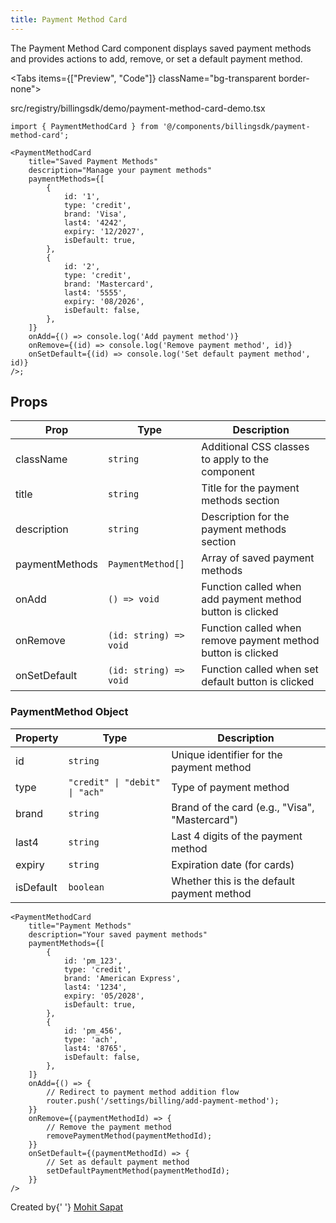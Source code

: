 ```yaml
---
title: Payment Method Card
---
```



The Payment Method Card component displays saved payment methods and provides actions to add, remove, or set a default payment method.

<Tabs items={["Preview", "Code"]} className="bg-transparent border-none">
  <Tab value="Preview" className="border-none bg-transparent p-0 mt-3">
    <PreviewComponents registryName="billingsdk">
      <PaymentMethodCardDemo />
    </PreviewComponents>
  </Tab>

<Tab value="Code" className="mt-3">
	<include
		cwd
		lang="tsx"
		meta='title="src/registry/billingsdk/demo/payment-method-card-demo.tsx"'
	>
		src/registry/billingsdk/demo/payment-method-card-demo.tsx
	</include>
</Tab>

</Tabs>

```tsx
import { PaymentMethodCard } from '@/components/billingsdk/payment-method-card';

<PaymentMethodCard
	title="Saved Payment Methods"
	description="Manage your payment methods"
	paymentMethods={[
		{
			id: '1',
			type: 'credit',
			brand: 'Visa',
			last4: '4242',
			expiry: '12/2027',
			isDefault: true,
		},
		{
			id: '2',
			type: 'credit',
			brand: 'Mastercard',
			last4: '5555',
			expiry: '08/2026',
			isDefault: false,
		},
	]}
	onAdd={() => console.log('Add payment method')}
	onRemove={(id) => console.log('Remove payment method', id)}
	onSetDefault={(id) => console.log('Set default payment method', id)}
/>;
```

## Props

| Prop           | Type                   | Description                                                  |
| -------------- | ---------------------- | ------------------------------------------------------------ |
| className      | `string`               | Additional CSS classes to apply to the component             |
| title          | `string`               | Title for the payment methods section                        |
| description    | `string`               | Description for the payment methods section                  |
| paymentMethods | `PaymentMethod[]`      | Array of saved payment methods                               |
| onAdd          | `() => void`           | Function called when add payment method button is clicked    |
| onRemove       | `(id: string) => void` | Function called when remove payment method button is clicked |
| onSetDefault   | `(id: string) => void` | Function called when set default button is clicked           |

### PaymentMethod Object

| Property  | Type                           | Description                                    |
| --------- | ------------------------------ | ---------------------------------------------- |
| id        | `string`                       | Unique identifier for the payment method       |
| type      | `"credit" \| "debit" \| "ach"` | Type of payment method                         |
| brand     | `string`                       | Brand of the card (e.g., "Visa", "Mastercard") |
| last4     | `string`                       | Last 4 digits of the payment method            |
| expiry    | `string`                       | Expiration date (for cards)                    |
| isDefault | `boolean`                      | Whether this is the default payment method     |

```tsx
<PaymentMethodCard
	title="Payment Methods"
	description="Your saved payment methods"
	paymentMethods={[
		{
			id: 'pm_123',
			type: 'credit',
			brand: 'American Express',
			last4: '1234',
			expiry: '05/2028',
			isDefault: true,
		},
		{
			id: 'pm_456',
			type: 'ach',
			last4: '8765',
			isDefault: false,
		},
	]}
	onAdd={() => {
		// Redirect to payment method addition flow
		router.push('/settings/billing/add-payment-method');
	}}
	onRemove={(paymentMethodId) => {
		// Remove the payment method
		removePaymentMethod(paymentMethodId);
	}}
	onSetDefault={(paymentMethodId) => {
		// Set as default payment method
		setDefaultPaymentMethod(paymentMethodId);
	}}
/>
```

<div className="mt-8 pt-8 border-t border-gray-200 dark:border-gray-800">
	<div className="flex items-center justify-between">
		<div>
			<span className="text-sm text-gray-500 dark:text-gray-400">
				Created by{' '}
				<a
					href="https://github.com/sapatmohit"
					className="text-blue-600 hover:underline dark:text-blue-400"
				>
					Mohit Sapat
				</a>
			</span>
		</div>
	</div>
</div>
